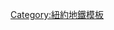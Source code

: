 {{鐵道路線|
| 模板名稱 = 紐約地鐵E線
| 名稱 = [[File:NYCS-bull-trans-E.svg|紐約地鐵E線|30px]] [[紐約地鐵E線]]
| 代表色 = #{{NYCS color|blue}}
| 背景顏色 = #FFFFFF
| 車站列表 = {{Navbox|subgroup
|groupstyle = background: #ececec; text-align: center; width: 8%;
|liststyle = text-align: left;
|group1= '''[[IND第八大道線]]'''、'''[[IND皇后林蔭路線]]'''
|group1style= border-right:solid 5px #{{NYCS color|blue}}; 
|list1=[[錢伯斯街-世界貿易中心／公園廣場／科特蘭街車站|世界貿易中心]] - [[堅尼街車站 (IND第八大道線)|堅尼街]] - [[泉街車站 (IND第八大道線)|泉街]] - [[西四街-華盛頓廣場車站|西四街-華盛頓廣場]] - [[14街／第八大道車站|14街]] - [[23街車站 (IND第八大道線)|23街]] - [[34街-賓州車站 (IND第八大道線)|34街-賓州車站]] - [[時報廣場-42街／港務局客運總站車站|42街-港務局客運總站]] - [[50街車站 (IND線)|50街]] - [[第七大道車站 (IND線)|第七大道]] - [[第五大道／53街車站|第五大道／53街]] - [[萊辛頓大道／51街車站|萊辛頓大道-53街]] - [[法庭廣場-23街車站|法庭廣場]] - [[皇后廣場車站|皇后廣場]] - [[36街車站 (IND皇后林蔭路線)|36街]] - [[斯坦威街車站|斯坦威街]] - [[46街車站 (IND皇后林蔭路線)|46街]] - [[北方林蔭路車站|北方林蔭路]] - [[65街車站 (IND皇后林蔭路線)|65街]] - [[傑克遜高地-羅斯福大道／74街車站|傑克遜高地-羅斯福大道]] - [[埃姆赫斯特大道車站|埃姆赫斯特大道]] - [[格蘭大道-新城車站|格蘭大道-新城]] - [[伍德哈文林蔭路車站 (IND皇后林蔭路線)|伍德哈文林蔭路]] - [[63徑-雷哥公園車站|63徑-雷哥公園]] - [[67大道車站|67大道]] - [[森林小丘-71大道車站|森林小丘-71大道]] - [[75大道車站|75大道]] - [[克猶花園-聯合公路車站|克猶花園-聯合公路]] - [[布里亞伍德車站|布里亞伍德]]

|group2= '''[[射手大道線]]'''
|group2style= border-right:solid 5px #{{NYCS color|blue}}; 
|list2=[[牙買加-凡維克車站|牙買加-凡維克]] - [[蘇特芬林蔭路-射手大道-JFK機場車站|蘇特芬林蔭路-射手大道-JFK機場]] - [[牙買加中心-帕森斯／射手車站|牙買加中心-帕森斯／射手]]

|group3= '''[[IND皇后林蔭路線]]'''
|group3style= border-right:solid 5px #{{NYCS color|blue}}; 
|list3=[[牙買加-179街車站|牙買加-179街]] - [[帕森斯林蔭路車站 (IND皇后林蔭路線)|帕森斯林蔭路]]
}}
}}<noinclude>
[[Category:紐約地鐵模板]]
</noinclude>